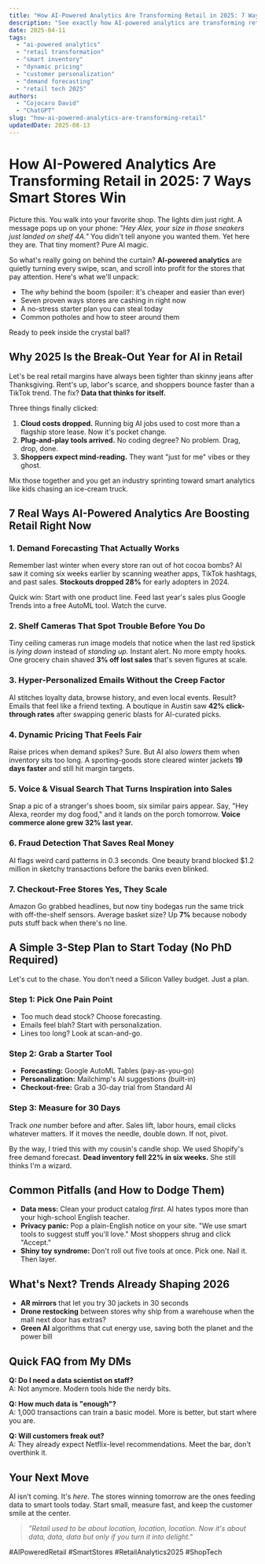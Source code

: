 ```yaml
---
title: "How AI-Powered Analytics Are Transforming Retail in 2025: 7 Ways Smart Stores Win"
description: "See exactly how AI-powered analytics are transforming retail today real examples, easy wins, and a simple 3-step plan to start using smart data tomorrow."
date: 2025-04-11
tags:
  - "ai-powered analytics"
  - "retail transformation"
  - "smart inventory"
  - "dynamic pricing"
  - "customer personalization"
  - "demand forecasting"
  - "retail tech 2025"
authors:
  - "Cojocaru David"
  - "ChatGPT"
slug: "how-ai-powered-analytics-are-transforming-retail"
updatedDate: 2025-08-13
---
```


# How AI-Powered Analytics Are Transforming Retail in 2025: 7 Ways Smart Stores Win

Picture this. You walk into your favorite shop. The lights dim just right. A message pops up on your phone: *"Hey Alex, your size in those sneakers just landed on shelf 4A."* You didn't tell anyone you wanted them. Yet here they are. That tiny moment? Pure AI magic.

So what's really going on behind the curtain? **AI-powered analytics** are quietly turning every swipe, scan, and scroll into profit for the stores that pay attention. Here's what we'll unpack:

- The *why* behind the boom (spoiler: it's cheaper and easier than ever)
- Seven proven ways stores are cashing in right now
- A no-stress starter plan you can steal today
- Common potholes and how to steer around them

Ready to peek inside the crystal ball?

## Why 2025 Is the Break-Out Year for AI in Retail

Let's be real retail margins have always been tighter than skinny jeans after Thanksgiving. Rent's up, labor's scarce, and shoppers bounce faster than a TikTok trend. The fix? **Data that thinks for itself.**

Three things finally clicked:

1. **Cloud costs dropped.** Running big AI jobs used to cost more than a flagship store lease. Now it's pocket change.
2. **Plug-and-play tools arrived.** No coding degree? No problem. Drag, drop, done.
3. **Shoppers expect mind-reading.** They want "just for me" vibes or they ghost.

Mix those together and you get an industry sprinting toward smart analytics like kids chasing an ice-cream truck.

## 7 Real Ways AI-Powered Analytics Are Boosting Retail Right Now

### 1. Demand Forecasting That Actually Works
Remember last winter when every store ran out of hot cocoa bombs? AI saw it coming six weeks earlier by scanning weather apps, TikTok hashtags, and past sales. **Stockouts dropped 28%** for early adopters in 2024.

Quick win: Start with one product line. Feed last year's sales plus Google Trends into a free AutoML tool. Watch the curve.

### 2. Shelf Cameras That Spot Trouble Before You Do
Tiny ceiling cameras run image models that notice when the last red lipstick is *lying down* instead of *standing up*. Instant alert. No more empty hooks. One grocery chain shaved **3% off lost sales** that's seven figures at scale.

### 3. Hyper-Personalized Emails Without the Creep Factor
AI stitches loyalty data, browse history, and even local events. Result? Emails that feel like a friend texting. A boutique in Austin saw **42% click-through rates** after swapping generic blasts for AI-curated picks.

### 4. Dynamic Pricing That Feels Fair
Raise prices when demand spikes? Sure. But AI also *lowers* them when inventory sits too long. A sporting-goods store cleared winter jackets **19 days faster** and still hit margin targets.

### 5. Voice & Visual Search That Turns Inspiration into Sales
Snap a pic of a stranger's shoes boom, six similar pairs appear. Say, "Hey Alexa, reorder my dog food," and it lands on the porch tomorrow. **Voice commerce alone grew 32% last year.**

### 6. Fraud Detection That Saves Real Money
AI flags weird card patterns in 0.3 seconds. One beauty brand blocked $1.2 million in sketchy transactions before the banks even blinked.

### 7. Checkout-Free Stores Yes, They Scale
Amazon Go grabbed headlines, but now tiny bodegas run the same trick with off-the-shelf sensors. Average basket size? Up **7%** because nobody puts stuff back when there's no line.

## A Simple 3-Step Plan to Start Today (No PhD Required)

Let's cut to the chase. You don't need a Silicon Valley budget. Just a plan.

### Step 1: Pick One Pain Point
- Too much dead stock? Choose forecasting.
- Emails feel blah? Start with personalization.
- Lines too long? Look at scan-and-go.

### Step 2: Grab a Starter Tool
- **Forecasting:** Google AutoML Tables (pay-as-you-go)
- **Personalization:** Mailchimp's AI suggestions (built-in)
- **Checkout-free:** Grab a 30-day trial from Standard AI

### Step 3: Measure for 30 Days
Track *one* number before and after. Sales lift, labor hours, email clicks whatever matters. If it moves the needle, double down. If not, pivot.

By the way, I tried this with my cousin's candle shop. We used Shopify's free demand forecast. **Dead inventory fell 22% in six weeks.** She still thinks I'm a wizard.

## Common Pitfalls (and How to Dodge Them)

- **Data mess:** Clean your product catalog *first*. AI hates typos more than your high-school English teacher.
- **Privacy panic:** Pop a plain-English notice on your site. "We use smart tools to suggest stuff you'll love." Most shoppers shrug and click "Accept."
- **Shiny toy syndrome:** Don't roll out five tools at once. Pick one. Nail it. Then layer.

## What's Next? Trends Already Shaping 2026

- **AR mirrors** that let you try 30 jackets in 30 seconds
- **Drone restocking** between stores why ship from a warehouse when the mall next door has extras?
- **Green AI** algorithms that cut energy use, saving both the planet and the power bill

## Quick FAQ from My DMs

**Q: Do I need a data scientist on staff?**  
A: Not anymore. Modern tools hide the nerdy bits.

**Q: How much data is "enough"?**  
A: 1,000 transactions can train a basic model. More is better, but start where you are.

**Q: Will customers freak out?**  
A: They already expect Netflix-level recommendations. Meet the bar, don't overthink it.

## Your Next Move

AI isn't coming. It's *here*. The stores winning tomorrow are the ones feeding data to smart tools today. Start small, measure fast, and keep the customer smile at the center.

> _"Retail used to be about location, location, location. Now it's about data, data, data but only if you turn it into delight."_

#AIPoweredRetail #SmartStores #RetailAnalytics2025 #ShopTech